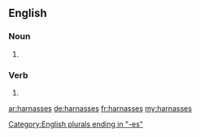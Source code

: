 ==English==

===Noun===
{{head|en|noun plural form}}

# {{plural of|harnass|lang=en}}

===Verb===
{{head|en|verb form}}

# {{en-third-person singular of|harnass}}

[[Category:English plurals ending in "-es"]]

[[ar:harnasses]]
[[de:harnasses]]
[[fr:harnasses]]
[[my:harnasses]]